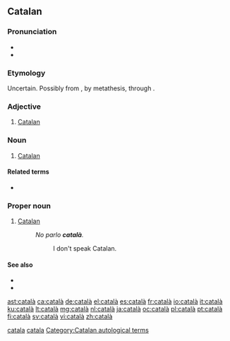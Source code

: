 {{also|catalá|catalã}}
==Catalan==
{{wikipedia|lang=ca}}

===Pronunciation===
* {{IPA|/kətəˈɫa/|lang=ca}}
* {{rhymes|a|lang=ca}}

===Etymology===
Uncertain. Possibly from {{etyl|la|ca}} {{term|lacetanus|lang=la}}, by metathesis, through {{term|catelanus|lang=la}}.

===Adjective===
{{ca-adj}}

# [[Catalan]]  {{gloss|pertaining to Catalonia, the Catalan people, or the Catalan language}}

===Noun===
{{ca-noun|m|f=catalana}}

# [[Catalan]] {{gloss|a person from Catalonia or an ethnic Catalan}}

====Related terms====
* {{l|ca|Catalunya|gloss=Catalonia}}

===Proper noun===
{{ca-proper noun|m}}

# [[Catalan]] {{gloss|the language spoken by the Catalans}}
#: ''No parlo '''català'''.''
#:: I don't speak Catalan.

====See also====
* {{l|ca|balear|gloss=Balearic}}
* {{l|ca|valencià|gloss=Valencian}}

[[Category:ca:Demonyms|catala]]
[[Category:ca:Languages|catala]]
[[Category:Catalan autological terms]]

[[ast:català]]
[[ca:català]]
[[de:català]]
[[el:català]]
[[es:català]]
[[fr:català]]
[[io:català]]
[[it:català]]
[[ku:català]]
[[lt:català]]
[[mg:català]]
[[nl:català]]
[[ja:català]]
[[oc:català]]
[[pl:català]]
[[pt:català]]
[[fi:català]]
[[sv:català]]
[[vi:català]]
[[zh:català]]